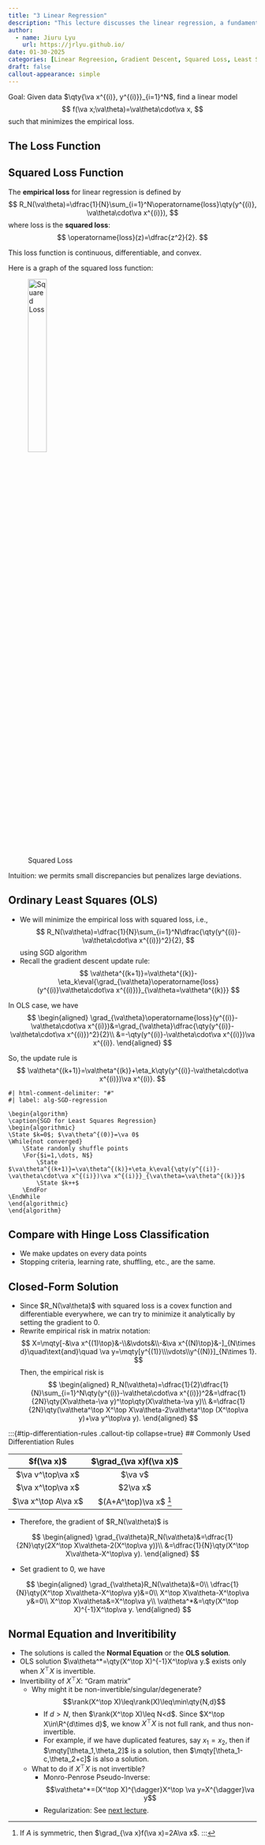 ```yaml
---
title: "3 Linear Regression"
description: "This lecture discusses the linear regression, a fundamental concept in machine learning. It introduces the squared loss function and the update rule for gradient descent. It also derived the closed-form solution for linear regression using matrix notation."
author:
  - name: Jiuru Lyu
    url: https://jrlyu.github.io/
date: 01-30-2025
categories: [Linear Regreesion, Gradient Descent, Squared Loss, Least Squares, Normal Equation]
draft: false
callout-appearance: simple
---
```


Goal: Given data $\qty{\va x^{(i)}, y^{(i)}}_{i=1}^N$, find a linear model 
$$
f(\va x;\va\theta)=\va\theta\cdot\va x,
$$
such that minimizes the empirical loss.

## The Loss Function

:::{.callout-note}
:::{#def-square-loss}
## Squared Loss Function
The **empirical loss** for linear regression is defined by 
$$
R_N(\va\theta)=\dfrac{1}{N}\sum_{i=1}^N\operatorname{loss}\qty(y^{(i)}, \va\theta\cdot\va x^{(i)}),
$$
where loss is the **squared loss**: 
$$
\operatorname{loss}(z)=\dfrac{z^2}{2}.
$$

This loss function is continuous, differentiable, and convex.

Here is a graph of the squared loss function:

![Squared Loss](figs/squared-loss.jpeg){#fig-squared-loss width=30%}

Intuition: we permits small discrepancies but penalizes large deviations. 
:::
:::

## Ordinary Least Squares (OLS)
- We will minimize the empirical loss with squared loss, i.e.,
$$
R_N(\va\theta)=\dfrac{1}{N}\sum_{i=1}^N\dfrac{\qty(y^{(i)}-\va\theta\cdot\va x^{(i)})^2}{2},
$$
using SGD algorithm
- Recall the gradient descent update rule:
$$
\va\theta^{(k+1)}=\va\theta^{(k)}-\eta_k\eval{\grad_{\va\theta}\operatorname{loss}(y^{(i)}\va\theta\cdot\va x^{(i)})}_{\va\theta=\va\theta^{(k)}}
$$

In OLS case, we have
$$
\begin{aligned}
\grad_{\va\theta}\operatorname{loss}(y^{(i)}-\va\theta\cdot\va x^{(i)})&=\grad_{\va\theta}\dfrac{\qty(y^{(i)}-\va\theta\cdot\va x^{(i)})^2}{2}\\
&=-\qty(y^{(i)}-\va\theta\cdot\va x^{(i)})\va x^{(i)}.
\end{aligned}
$$

So, the update rule is 
$$
\va\theta^{(k+1)}=\va\theta^{(k)}+\eta_k\qty(y^{(i)}-\va\theta\cdot\va x^{(i)})\va x^{(i)}.
$$

```pseudocode
#| html-comment-delimiter: "#"
#| label: alg-SGD-regression

\begin{algorithm}
\caption{SGD for Least Squares Regression}
\begin{algorithmic}
\State $k=0$; $\va\theta^{(0)}=\va 0$
\While{not converged}
	\State randomly shuffle points
	\For{$i=1,\dots, N$}
		\State $\va\theta^{(k+1)}=\va\theta^{(k)}+\eta_k\eval{\qty(y^{(i)}-\va\theta\cdot\va x^{(i)})\va x^{(i)}}_{\va\theta=\va\theta^{(k)}}$
		\State $k++$
	\EndFor
\EndWhile
\end{algorithmic}
\end{algorithm}
```

:::{.callout-warning}
:::{#rem-SGD-regression}
## Compare with Hinge Loss Classification
- We make updates on every data points
- Stopping criteria, learning rate, shuffling, etc., are the same. 
:::
:::

## Closed-Form Solution
- Since $R_N(\va\theta)$ with squared loss is a covex function and differentiable everywhere, we can try to minimize it analytically by setting the gradient to $0$.
- Rewrite empirical risk in matrix notation: 
$$
X=\mqty[-&\va x^{(1)\top}&-\\&\vdots&\\-&\va x^{(N)\top}&-]_{N\times d}\quad\text{and}\quad \va y=\mqty[y^{(1)}\\\vdots\\y^{(N)}]_{N\times 1}.
$$
Then, the empirical risk is
$$
\begin{aligned}
R_N(\va\theta)=\dfrac{1}{2}\dfrac{1}{N}\sum_{i=1}^N\qty(y^{(i)}-\va\theta\cdot\va x^{(i)})^2&=\dfrac{1}{2N}\qty(X\va\theta-\va y)^\top\qty(X\va\theta-\va y)\\
&=\dfrac{1}{2N}\qty(\va\theta^\top X^\top X\va\theta-2\va\theta^\top (X^\top\va y)+\va y^\top\va y).
\end{aligned}
$$

:::{#tip-differentiation-rules .callout-tip collapse=true}
## Commonly Used Differentiation Rules

| $f(\va x)$ | $\grad_{\va x}f(\va x)$ |
|:---:|:---:|
| $\va v^\top\va x$ | $\va v$ |
| $\va x^\top\va x$ | $2\va x$ |
| $\va x^\top A\va x$ | $(A+A^\top)\va x$ [^symmetry] |
[^symmetry]: If $A$ is symmetric, then $\grad_{\va x}f(\va x)=2A\va x$.
:::

- Therefore, the gradient of $R_N(\va\theta)$ is

$$
\begin{aligned}
\grad_{\va\theta}R_N(\va\theta)&=\dfrac{1}{2N}\qty(2X^\top X\va\theta-2(X^\top\va y))\\
&=\dfrac{1}{N}\qty(X^\top X\va\theta-X^\top\va y).
\end{aligned}
$$

- Set gradient to $0$, we have 
  
$$
\begin{aligned}
\grad_{\va\theta}R_N(\va\theta)&=0\\
\dfrac{1}{N}\qty(X^\top X\va\theta-X^\top\va y)&=0\\
X^\top X\va\theta-X^\top\va y&=0\\
X^\top X\va\theta&=X^\top\va y\\
\va\theta^*&=\qty(X^\top X)^{-1}X^\top\va y.
\end{aligned}
$$

:::{.callout-warning}
:::{#rem-normal-equation}
## Normal Equation and Inveritibility
- The solutions is called the **Normal Equation** or the **OLS solution**.
- OLS solution $\va\theta^*=\qty(X^\top X)^{-1}X^\top\va y.$ exists only when $X^\top X$ is invertible.
- Invertibility of $X^\top X$: "Gram matrix"
  - Why might it be non-invertible/singular/degenerate? $$\rank(X^\top X)\leq\rank(X)\leq\min\qty{N,d}$$
    - If $d>N$, then $\rank(X^\top X)\leq N<d$. Since $X^\top X\in\R^{d\times d}$, we know $X^\top X$ is not full rank, and thus non-invertible.
    - For example, if we have duplicated features, say $x_1=x_2$, then if $\mqty[\theta_1,\theta_2]$ is a solution, then $\mqty[\theta_1-c,\theta_2+c]$ is also a solution.
  - What to do if $X^\top X$ is not invertible?
    - Monro-Penrose Pseudo-Inverse: $$\va\theta^*=(X^\top X)^{\dagger}X^\top \va y=X^{\dagger}\va y$$
    - Regularization: See [next lecture](jrlyu.github.io/notes/cs334/04-Regularization/04-Regularization.html).
:::
:::